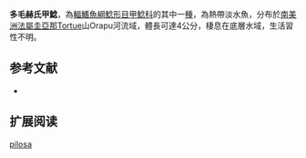 {{Speciesbox
| name = 多毛赫氏甲鯰
| image = 
| image_width = 250px
| image_caption = 
| status = NE
| status_system = IUCN3.1
| genus = Harttiella
| species = pilosa
| authority = [[Covain_&_Fisch-Muller|Covain & Fisch-Muller]], 2012
| synonyms = 
}}

'''多毛赫氏甲鯰'''，為[[輻鰭魚綱|輻鰭魚綱]][[鯰形目|鯰形目]][[甲鯰科|甲鯰科]]的其中一[[種|種]]，為熱帶淡水魚，分布於[[南美洲|南美洲]][[法屬圭亞那|法屬圭亞那]]Tortue山Orapu河流域，體長可達4公分，棲息在底層水域，生活習性不明。
==参考文献==
*{{FishBase_species|genus=Harttiella|species=pilosa|year=2014|month=11}}

== 扩展阅读 ==
{{refbegin}}
{{wikispecies-inline|Harttiella pilosa|多毛赫氏甲鯰}}
{{refend}}
{{Taxonbar|from=Q13657621}}

[[Category:赫氏甲鯰屬|pilosa]]